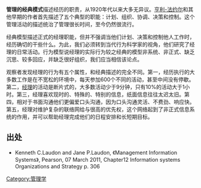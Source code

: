 {{copyedit|time=2011-12-03T04:03:36+00:00}}
'''管理的经典模式'''描述经历的职责，从1920年代以来大多无异议。[[亨利-法约尔|亨利-法约尔]]和其他早期的作者首先描述了五个典型的职能：计划、组织、协调、决策和控制。这个管理活动的描述统治了管理很长时间，至今仍然很流行。

经典模型描述正式的经理职能，但并不强调当他们计划、决策和控制他人工作时，经历确切的干些什么。为此，我们必须转到当代行为科学家的视角，他们研究了经理的日常活动。行为模型说经理的实际行为较之经典的模型非系统、非正式、缺乏沉思、较多回应，并缺乏很好组织，我们应当相信该论点。

观察者发现经理的行为有五个属性，和经典描述的完全不同。第一，经历执行的大多数工作是在不宽松的环境中，每天参加600个不同的活动，甚至中间没有停歇。第二，[[经理|经理]]的活动是断片式的，大多数活动少于9分钟，只有10%的活动大于1小时。第三，经理喜欢现时的、特殊的、特别的信息，纸面信息往往太迟太旧。第四，相对于书面沟通他们更偏爱口头沟通，因为口头沟通灵活、不费劲、响应快。第五，经理对维护复杂的联络网给与很高的优先权，这个网络起到了非正式信息系统的作用，并可以帮助经理完成他们的日程安排和长短期目标。

==出处==
{{reflist}}
* Kenneth C.Laudon and Jane P.Laudon, 《Management Information Systems》, Pearson, 07 March 2011, Chapter12 Information systems Organizations and Strategy p. 306

[[Category:管理学|Category:管理学]]